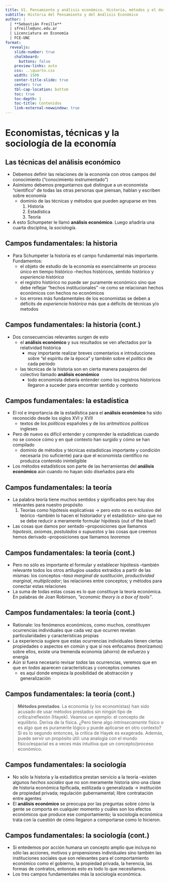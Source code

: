 ```yaml
---
title: U1. Pensamiento y análisis económico. Historia, métodos y el desarrollo de la economía. Sobre el análisis económico. 
subtitle: Historia del Pensamiento y del Análisis Económico
author: |
  | **Sebastián Freille**
  | sfreille@unc.edu.ar
  | Licenciatura en Economía
  | FCE-UNC
format:
  revealjs:
    slide-number: true
    chalkboard:
      buttons: false
    preview-links: auto
    css: ..\quarto.css
    width: 1500
    center-title-slide: true
    center: true
    tbl-cap-location: bottom	
    toc: true
    toc-depth: 1
    toc-title: Contenidos
    link-external-newwindow: true
---
```


# **Economistas, técnicas y la sociología de la economía** {background="#43464B"}

## Las técnicas del análisis económico

- Debemos definir las relaciones de la economía con otros campos del
  conocimiento ("conocimiento instrumentado")
- Asimismo debemos preguntarnos qué distingue a un economista
  "científico" de todas las otras personas que piensan, hablan y
  escriben sobre economía
  - dominio de las técnicas y métodos que pueden agruparse en tres
	1. Historia
	2. Estadística
	3. Teoría
- A esto Schumpeter le llamó **análisis económico**. Luego añadiría
  una cuarta disciplina, la sociología. 
  
## Campos fundamentales: la historia

- Para Schumpeter la historia es el campo fundamental más
  importante. Fundamentos:
  - el objeto de estudio de la economía es esencialmente un proceso
    único en tiempo histórico --hechos históricos, sentido histórico y
    *experiencia histórica*
  - el registro histórico no puede ser puramente económico sino que
    debe reflejar "hechos institucionales" --ie como se relacionan
    hechos económicos con hechos no económicos
  - los errores más fundamentales de los economistas se deben a
    déficits de *experiencia histórica* más que a déficits de técnicas
    y/o metodos

## Campos fundamentales: la historia (cont.)

- Dos consecuencias relevantes surgen de esto
  - el **análisis económico** y sus resultados se ven afectados por la
    relatividad histórica
	- muy importante realizar breves comentarios e introducciones
      sobre "el espíritu de la época" y también sobre el *politics*
      de cada período
  - las técnicas de la historia son en cierta manera pasajeros del
    colectivo llamado **análisis económico**
	- todo economista debería entender como los registros historicos
      llegaron a suceder para encontrar sentido y contexto

## Campos fundamentales: la estadística

- El rol e importancia de la estadística para el **análisis
  económico** ha sido reconocido desde los siglos XVI y XVII 
  - textos de los *políticos* españoles y de los *aritméticos
    políticos* ingleses
- Pero de nuevo es difícil entender y comprender la estadísticas
  cuando no se conoce cómo y en qué contexto han surgido y cómo se han
  compilado
  - dominio de métodos y técnicas estadísticas importante y condición
    necesaria (no suficiente) para que el economista científico no
    produzca contenido ininteligible
- Los métodos estadísticos son parte de las herramientas del
  **análisis económico** aún cuando no hayan sido diseñados para ello

## Campos fundamentales: la teoría

- La palabra teoría tiene muchos sentidos y significados pero hay dos
  relevantes para nuestro propósito
  1. Teorías como hipótesis explicativas $\longrightarrow$ pero esto
     no es exclusivo del teórico --también lo hacen el historiador y
     el estadístico- sino que no se debe reducir a meramente formular
     hipótesis (out of the blue!)
- Las cosas que damos por sentado --proposiciones que llamamos
  *hipotesis*, *axiomas*, *postulados* o *supuestos* y las cosas que
  creemos hemos derivado --proposiciones que llamamos *teoremas* 

## Campos fundamentales: la teoría (cont.)

- Pero no sólo es importante el formular y establecer hipótesis
  --también relevante todos los otros artilugios usados extraidos a
  partir de las mismas: los conceptos --*tasa marginal de
  sustitución*, *productividad marginal*, *multiplicador*; las
  relaciones entre conceptos; y métodos para conectar estas relaciones
- La suma de todas estas cosas es lo que constituye la teoría
  económica. En palabras de Joan Robinson, *"economic theory is a box
  of tools"*. 
  
## Campos fundamentales: la teoría (cont.)

- Rationale: los fenómenos económicos, como muchos, constituyen
  ocurrencias individuales que cada vez que ocurren revelan
  particularidades y características propias
- La experiencia sugiere que estas ocurrencias individuales tienen
  ciertas propiedades o aspectos en común y que si nos enfocamos
  (teorizamos) sobre  ellos, existe una tremenda economía (ahorro) de
  esfuerzo y energía
- Aún si fuera necesario revisar *todas* las ocurrencias, veremos que
  en que en *todas* aparecen características y conceptos comunes
  - es aquí donde empieza la posibilidad de abstracción y
    generalización

  
## Campos fundamentales: la teoría (cont.)

> **Métodos prestados**. La economía (y los economistas) han sido
> acusado de usar métodos prestados sin ningún tipo de
> crítica/reflexión (Hayek). Veamos un ejemplo: el concepto de
> equilibrio. Deriva de la física. ¿Pero tiene algo *intrínsecamente*
> físico o es algo que es puramente lógico y puede aplicarse en otro
> contexto? Si es lo segundo entonces, la crítica de Hayek es
> exagerada. Además, puede servir un propósito útil: una analogía con
> el mundo físico/espacial es a veces más intuitiva que un
> concepto/proceso económico. 

## Campos fundamentales: la sociología

- No sólo la historia y la estadística prestan servicio a la teoría
  --existen algunos *hechos sociales* que no son meramente historia
  sino una clase de historia económica tipificada, estilizada o
  generalizada $\longrightarrow$ institución de propiedad privada;
  regulación gubernamental; libre contratación entre agentes
- El **análisis económico** se preocupa por las preguntas sobre cómo
  la gente se comporta en cualquier momento y cuáles son los efectos
  económicos que produce ese comportamiento; la sociología económica
  trata con la cuestión de cómo llegaron a comportarse como lo
  hicieron. 

## Campos fundamentales: la sociología (cont.)

- Si entedemos por acción humana un concepto amplio que incluya no
  sólo las acciones, motivos y propensiones individuales sino también
  las instituciones sociales que son relevantes para el
  comportamiento económico como el gobierno, la propiedad privada, la
  herencia, las formas de contratos, entonces esto es todo lo que
  necesitamos. 
- Los tres campos fundamentales más la sociología económica. 

